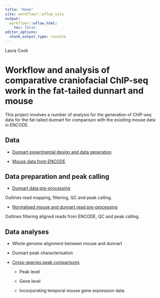 ```yaml
---
title: "Home"
site: workflowr::wflow_site
output:
  workflowr::wflow_html:
    toc: false
editor_options:
  chunk_output_type: console
---
```


Laura Cook

# Workflow and analysis of comparative craniofacial ChIP-seq work in the fat-tailed dunnart and mouse

This project involves a number of analysis for the generation of ChIP-seq data for the fat-tailed dunnart for comparison with the exisiting mouse data in ENCODE.

## Data

* [Dunnart experimental design and data generation](dunnart_experiment_overview.html)

* [Mouse data from ENCODE](mouse_data_ENCODE.html)

## Data preparation and peak calling

* [Dunnart data pre-processing](dunnart_data_processing.html)

Outlines read mapping, filtering, QC and peak calling.

* [Normalised mouse and dunnart read pre-processing](mouse_dunnart_data_processing_for_comparison.html)

Outlines filtering aligned reads from ENCODE, QC and peak calling.

## Data analyses

* Whole genome alignment between mouse and dunnart

* Dunnart peak characterisation

* [Cross-species peak comparisons](cross-species-peak-comparison.html)

	+ Peak level
	
	+ Gene level
	
	+ Incorporating temporal mouse gene expression data
